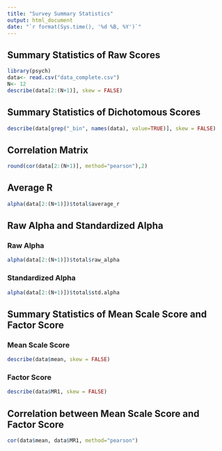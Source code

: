 ```yaml
---
title: "Survey Summary Statistics"
output: html_document
date: "`r format(Sys.time(), '%d %B, %Y')`"
---
```


## Summary Statistics of Raw Scores

```r
library(psych)
data<- read.csv("data_complete.csv")
N<- 12
describe(data[2:(N+1)], skew = FALSE)
```

## Summary Statistics of Dichotomous Scores

```r
describe(data[grep("_bin", names(data), value=TRUE)], skew = FALSE)
```


## Correlation Matrix

```r
round(cor(data[2:(N+1)], method="pearson"),2)
```

## Average R

```r
alpha(data[2:(N+1)])$total$average_r
```

## Raw Alpha and Standardized Alpha

### Raw Alpha
```r
alpha(data[2:(N+1)])$total$raw_alpha
```
### Standardized Alpha
```r
alpha(data[2:(N+1)])$total$std.alpha
```

## Summary Statistics of Mean Scale Score and Factor Score

### Mean Scale Score
```r
describe(data$mean, skew = FALSE)
```
### Factor Score
```r
describe(data$MR1, skew = FALSE)
```

## Correlation between Mean Scale Score and Factor Score

```r
cor(data$mean, data$MR1, method="pearson")
```
